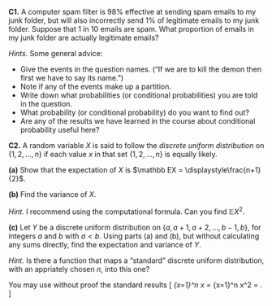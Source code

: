 :::: {.myq}
**C1.** A computer spam filter is 98% effective at sending spam emails to my junk folder, but will also incorrectly send 1% of legitimate emails to my junk folder. Suppose that 1 in 10 emails are spam. What proportion of emails in my junk folder are actually legitimate emails? 

::: {.myanswers data-latex=""}
*Hints.* Some general advice:

* Give the events in the question names. ("If we are to kill the demon then first we have to say its name.")
* Note if any of the events make up a partition.
* Write down what probabilities (or conditional probabilities) you are told in the question.
* What probability (or conditional probability) do you want to find out?
* Are any of the results we have learned in the course about conditional probability useful here?
:::
::::


::::: {.myq}
**C2.** A random variable $X$ is said to follow the *discrete uniform distribution* on $\{1, 2, \dots, n\}$ if each value $x$ in that set $\{1,2,\dots,n\}$ is equally likely.

:::: {.subq}
**(a)** Show that the expectation of $X$ is $\mathbb EX = \displaystyle\frac{n+1}{2}$.
::::

:::: {.subq}
**(b)** Find the variance of $X$.

::: {.myanswers data-latex=""}
*Hint.* I recommend using the computational formula. Can you find $\mathbb EX^2$.
:::
::::

:::: {.subq}
**(c)** Let $Y$ be a discrete uniform distribution on $\{a, a+1, a+2, \dots, b-1, b\}$, for integers $a$ and $b$ with $a<b$. Using parts (a) and (b), but without calculating any sums directly, find the expectation and variance of $Y$.

::: {.myanswers data-latex=""}
*Hint.* Is there a function that maps a "standard" discrete uniform distribution, with an appriately chosen $n$, into this one?
:::
::::

You may use without proof the standard results
\[ \sum_{x=1}^n x = \frac{n(n+1)}{2} \qquad  \sum_{x=1}^n x^2 = \frac{n(n+1)(2n+1)}{6} . \]
:::::
